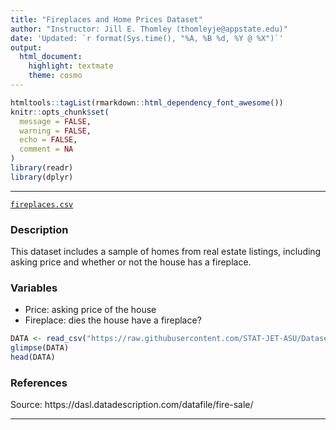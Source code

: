 ```yaml
---
title: "Fireplaces and Home Prices Dataset"
author: "Instructor: Jill E. Thomley (thomleyje@appstate.edu)"
date: 'Updated: `r format(Sys.time(), "%A, %B %d, %Y @ %X")`'
output: 
  html_document: 
    highlight: textmate
    theme: cosmo
---
```


```r
htmltools::tagList(rmarkdown::html_dependency_font_awesome())
knitr::opts_chunk$set(
  message = FALSE,
  warning = FALSE,
  echo = FALSE,
  comment = NA
)
library(readr)
library(dplyr)
```
<hr>

<i class="fas fa-database"></i> [`fireplaces.csv`](https://raw.githubusercontent.com/STAT-JET-ASU/Datasets/master/Instructor/fireplaces.csv)

### Description

This dataset includes a sample of homes from real estate listings, including asking price and whether or not the house has a fireplace.

### Variables

* Price: asking price of the house
* Fireplace: dies the house have a fireplace?

```r
DATA <- read_csv("https://raw.githubusercontent.com/STAT-JET-ASU/Datasets/master/Instructor/fireplaces.csv")
glimpse(DATA)
head(DATA)
```

### References

Source: https://dasl.datadescription.com/datafile/fire-sale/

<hr>

